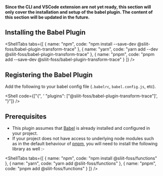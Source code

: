 
#### Since the CLI and VSCode extension are not yet ready, this section will only cover the installation and setup of the babel plugin. The content of this section will be updated in the future.

## Installing the Babel Plugin

<ShellTabs
  tabs={[
    { name: "npm", code: "npm install --save-dev @sliit-foss/babel-plugin-transform-trace" },
    { name: "yarn", code: "yarn add --dev @sliit-foss/babel-plugin-transform-trace" },
    { name: "pnpm", code: "pnpm add --save-dev @sliit-foss/babel-plugin-transform-trace" }
  ]}
/>

## Registering the Babel Plugin

Add the following to your babel config file (`.babelrc`, `babel.config.js`, etc).

<Shell code={["{", '       "plugins": ["@sliit-foss/babel-plugin-transform-trace"]', "}"]} />

## Prerequisites

- This plugin assumes that [Babel](https://babeljs.io/) is already installed and configured in your project.
- If your project does not have access to underlying node modules such as in the default behaviour of [pnpm](https://pnpm.js.org/), you will need to install the following library as well :-

<ShellTabs
  tabs={[
    { name: "npm", code: "npm install @sliit-foss/functions" },
    { name: "yarn", code: "yarn add @sliit-foss/functions" },
    { name: "pnpm", code: "pnpm add @sliit-foss/functions" }
  ]}
/>
